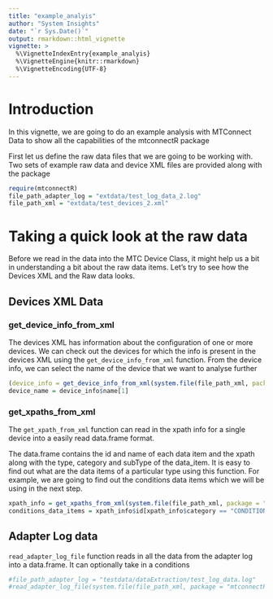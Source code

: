 ```yaml
---
title: "example_analyis"
author: "System Insights"
date: "`r Sys.Date()`"
output: rmarkdown::html_vignette
vignette: >
  %\VignetteIndexEntry{example_analyis}
  %\VignetteEngine{knitr::rmarkdown}
  %\VignetteEncoding{UTF-8}
---
```


# Introduction

In this vignette, we are going to do an example analysis with MTConnect Data to show
all the capabilities of the mtconnectR package

First let us define the raw data files that we are going to be working with. Two sets of 
example raw data and device XML files are provided along with the package

```r
require(mtconnectR)
file_path_adapter_log = "extdata/test_log_data_2.log"
file_path_xml = "extdata/test_devices_2.xml"
```

# Taking a quick look at the raw data

Before we read in the data into the MTC Device Class, it might help us a bit in understanding
a bit about the raw data items. Let's try to see how the Devices XML and the Raw data looks.

## Devices XML Data

### get_device_info_from_xml

The devices XML has information about the configuration of one or more devices. We can
check out the devices for which the info is present in the devices XML using the
`get_device_info_from_xml` function. From the device info, we can select the name of the 
device that we want to analyse further

```r
(device_info = get_device_info_from_xml(system.file(file_path_xml, package = "mtconnectR")))
device_name = device_info$name[1]
```

### get_xpaths_from_xml

The `get_xpath_from_xml` function can read in the xpath info for a single device into
a easily read data.frame format.

The data.frame contains the id and name of each data item and the xpath along with the 
type, category and subType of the data_item. It is easy to find out what are the data items
of a particular type using this function. For example, we are going to find out the conditions
data items which we will be using in the next step.

```r
xpath_info = get_xpaths_from_xml(system.file(file_path_xml, package = "mtconnectR"), device_name)
conditions_data_items = xpath_info$id[xpath_info$category == "CONDITION"]

```

## Adapter Log data

`read_adapter_log_file` function reads in all the data from the adapter log into a 
data.frame. It can optionally take in a conditions

```r
#file_path_adapter_log = "testdata/dataExtraction/test_log_data.log"
#read_adapter_log_file(system.file(file_path_xml, package = "mtconnectR"), condition_names = conditions_data_items)
```

